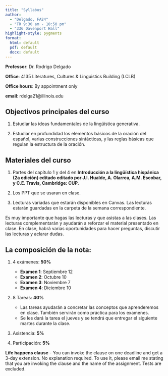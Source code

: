 ```yaml
---
title: "Syllabus"
author:
  - "Delgado, FA24"
  - "TR 9:30 am - 10:50 pm"
  - "336 Davenport Hall"
highlight-style: pygments
format:
  html: default
  pdf: default
  docx: default
---
```


**Professor**: Dr. Rodrigo Delgado

**Office**: 4135 Literatures, Cultures & Linguistics Building (LCLB)

**Office hours**: By appointment only

**email**: rdelga21\@illinois.edu

## Objectivos principales del curso

1.  Estudiar las ideas fundamentales de la lingüística generativa.

2.  Estudiar en profundidad los elementos básicos de la oración del español, varias construcciones sintácticas, y las reglas básicas que regulan la estructura de la oración.

## Materiales del curso

1.  Partes del capítulo 1 y del 4 en **Introducción a la lingüística hispánica (2a edición) editado editado por J.I. Hualde, A. Olarrea, A.M. Escobar, y C.E. Travis, Cambridge: CUP.**

2.  Los PPT que se usaran en clase.

3.  Lecturas variadas que estarán disponibles en Canvas. Las lecturas estarán guardadas en la carpeta de la semana correspondiente. 

Es muy importante que hagas las lecturas y que asistas a las clases. Las lecturas complementarán y ayudarán a reforzar el material presentado en clase. En clase, habrá varias oportunidades para hacer preguntas, discutir las lecturas y aclarar dudas.

## La composición de la nota:

1.  4 exámenes: **50%**
    -   **Examen 1**: Septiembre 12
    -   **Examen 2**: Octubre 10
    -   **Examen 3**: Noviembre 7
    -   **Examen 4**: Diciembre 10
    
2.  8 Tareas: **40%**
    - Las tareas ayudarán a concretar las conceptos que aprenderemos en clase. También servirán como práctica para los examenes. 
    - Se les dará la tarea el jueves y se tendrá que entregar el siguiente martes durante la clase. 
  
3. Asistencia: **5%**

4. Participación: **5%**
    
**Life happens clause** - You can invoke the clause on one deadline and get a 3-day extension. No explanation required. To use it, please email me stating that you are invoking the clause and the name of the assignment. Tests are excluded. 

